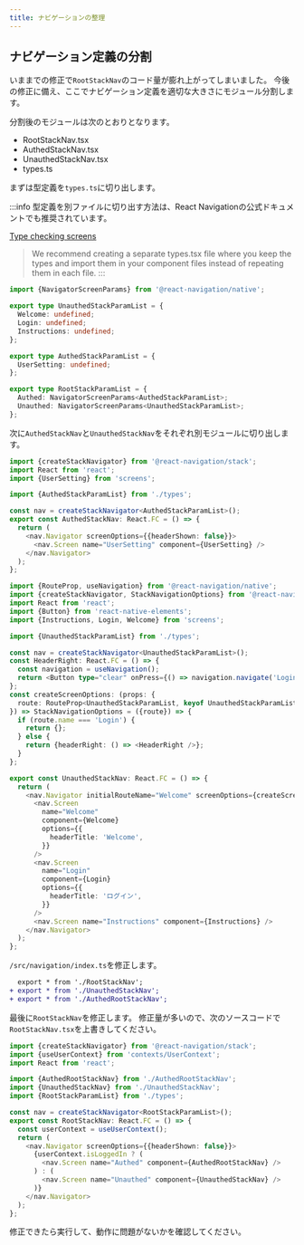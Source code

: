 ```yaml
---
title: ナビゲーションの整理
---
```


## ナビゲーション定義の分割

いままでの修正で`RootStackNav`のコード量が膨れ上がってしまいました。
今後の修正に備え、ここでナビゲーション定義を適切な大きさにモジュール分割します。

分割後のモジュールは次のとおりとなります。

- RootStackNav.tsx
- AuthedStackNav.tsx
- UnauthedStackNav.tsx
- types.ts

まずは型定義を`types.ts`に切り出します。

:::info
型定義を別ファイルに切り出す方法は、React Navigationの公式ドキュメントでも推奨されています。

[Type checking screens](https://reactnavigation.org/docs/typescript/#type-checking-screens)

> We recommend creating a separate types.tsx file where you keep the types and import them in your component files instead of repeating them in each file.
:::

```typescript jsx title="/src/navigation/types.ts"
import {NavigatorScreenParams} from '@react-navigation/native';

export type UnauthedStackParamList = {
  Welcome: undefined;
  Login: undefined;
  Instructions: undefined;
};

export type AuthedStackParamList = {
  UserSetting: undefined;
};

export type RootStackParamList = {
  Authed: NavigatorScreenParams<AuthedStackParamList>;
  Unauthed: NavigatorScreenParams<UnauthedStackParamList>;
};
```

次に`AuthedStackNav`と`UnauthedStackNav`をそれぞれ別モジュールに切り出します。

```typescript jsx title="/src/navigation/AuthedStackNav.tsx"
import {createStackNavigator} from '@react-navigation/stack';
import React from 'react';
import {UserSetting} from 'screens';

import {AuthedStackParamList} from './types';

const nav = createStackNavigator<AuthedStackParamList>();
export const AuthedStackNav: React.FC = () => {
  return (
    <nav.Navigator screenOptions={{headerShown: false}}>
      <nav.Screen name="UserSetting" component={UserSetting} />
    </nav.Navigator>
  );
};
```

```typescript jsx title="/src/navigation/UnauthedStackNav.tsx"
import {RouteProp, useNavigation} from '@react-navigation/native';
import {createStackNavigator, StackNavigationOptions} from '@react-navigation/stack';
import React from 'react';
import {Button} from 'react-native-elements';
import {Instructions, Login, Welcome} from 'screens';

import {UnauthedStackParamList} from './types';

const nav = createStackNavigator<UnauthedStackParamList>();
const HeaderRight: React.FC = () => {
  const navigation = useNavigation();
  return <Button type="clear" onPress={() => navigation.navigate('Login')} title="ログイン" />;
};
const createScreenOptions: (props: {
  route: RouteProp<UnauthedStackParamList, keyof UnauthedStackParamList>;
}) => StackNavigationOptions = ({route}) => {
  if (route.name === 'Login') {
    return {};
  } else {
    return {headerRight: () => <HeaderRight />};
  }
};

export const UnauthedStackNav: React.FC = () => {
  return (
    <nav.Navigator initialRouteName="Welcome" screenOptions={createScreenOptions}>
      <nav.Screen
        name="Welcome"
        component={Welcome}
        options={{
          headerTitle: 'Welcome',
        }}
      />
      <nav.Screen
        name="Login"
        component={Login}
        options={{
          headerTitle: 'ログイン',
        }}
      />
      <nav.Screen name="Instructions" component={Instructions} />
    </nav.Navigator>
  );
};
```

`/src/navigation/index.ts`を修正します。

``` diff jsx title="/src/navigation/index.ts"
  export * from './RootStackNav';
+ export * from './UnauthedStackNav';
+ export * from './AuthedRootStackNav';
```

最後に`RootStackNav`を修正します。
修正量が多いので、次のソースコードで`RootStackNav.tsx`を上書きしてください。

```typescript jsx title="/src/navigation/RootStackNav.tsx"
import {createStackNavigator} from '@react-navigation/stack';
import {useUserContext} from 'contexts/UserContext';
import React from 'react';

import {AuthedRootStackNav} from './AuthedRootStackNav';
import {UnauthedStackNav} from './UnauthedStackNav';
import {RootStackParamList} from './types';

const nav = createStackNavigator<RootStackParamList>();
export const RootStackNav: React.FC = () => {
  const userContext = useUserContext();
  return (
    <nav.Navigator screenOptions={{headerShown: false}}>
      {userContext.isLoggedIn ? (
        <nav.Screen name="Authed" component={AuthedRootStackNav} />
      ) : (
        <nav.Screen name="Unauthed" component={UnauthedStackNav} />
      )}
    </nav.Navigator>
  );
};
```

修正できたら実行して、動作に問題がないかを確認してください。

